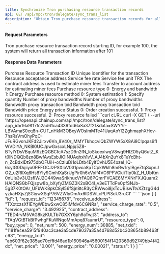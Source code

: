 ```yaml
---
title: Synchronize Tron purchasing resource transaction records
api: GET /api/mpc/tron/delegate/sync_trans_list
description: "Obtain Tron purchase resource transaction records for all wallet specific transaction IDs under the workstation"
---
```


#### Request Parameters
<ParamField query="max_id" type="string" required>
    Tron purchase resource transaction record starting ID, for example 100, the system will return all transaction information after 101
</ParamField>



#### Response Data Parameters
<ResponseField type="object[ ]">
    <Expandable title="object">
        <ResponseField name="id" type="integer">Purchase Resource Transaction ID</ResponseField>
        <ResponseField name="request_id" type="string">Unique identifier for the transaction</ResponseField>
        <ResponseField name="receive_address" type="integer">Resource acceptance address</ResponseField>
        <ResponseField name="service_charge_rate" type="string">Service fee rate</ResponseField>
        <ResponseField name="service_charge" type="string">Service fee unit TRX</ResponseField>
        <ResponseField name="contract_address" type="string">The contract address is used to estimate miner fees</ResponseField>
        <ResponseField name="address_to" type="string">Transfer to account address for estimating miner fees</ResponseField>
        <ResponseField name="resource_type" type="string">Purchase resource type 0: Energy and bandwidth 1: Energy</ResponseField>
        <ResponseField name="buy_type" type="string">Purchase resource method 0: System estimation 1: Specify quantity</ResponseField>
        <ResponseField name="net_num" type="string">Number of proxy bandwidths</ResponseField>
        <ResponseField name="energy_num" type="long">Number of proxy bandwidths</ResponseField>
        <ResponseField name="net_txid" type="long">Bandwidth proxy transaction txid</ResponseField>
        <ResponseField name="energy_txid" type="string">Bandwidth proxy transaction txid</ResponseField>
        <ResponseField name="net_price" type="string">Bandwidth price</ResponseField>
        <ResponseField name="energy_price" type="string">Energy price</ResponseField>
        <ResponseField name="status" type="integer">Status 0: Order creation successful. 1: Proxy resource successful. 2: Proxy resource failed</ResponseField>
    </Expandable>
</ResponseField>



<RequestExample>
    ```curl cURL
    curl -X GET \
    --url 'https://openapi.chainup.com/api/mpc/tron/delegate/sync_trans_list?app_id=16a9f17fc2ad61ca4339fdd6a8a37f21&data=SWYYr-LBVAmaS0eq8n-CUT_nHkM3OBxyWOsImMTe41UaqAoYI2ZghmaphXHov-7hsRsVmOhyPqC-JFuRGvonJKFd2Jirxv6Vn_8V40r_MMYTkhqcviQbZWYW5xX8Ai8CIpqas9fIWVDIYA_NKBl0UCJpwGxscxLNpjq5Z8-BTyIYDsVBquM9zEQGBCfcA7szD9n2fN_loSkoexlwqV8wg9HIZO5yQ6utZ_Kt0lNDQQb8zn8BwfAvsEsbJlOINUAqhxh1vV_AJ4bXn2uYx8TaYcBht-n_ZcBdxIDt975dbOFUiH-oCzIuDi1oLDtb4EylfCvhU5E4ozel_lQ-6cyIG0Dqiiyx0RFFOCJzPSXIoV031pvoa8pTCpkWklh8mRw1rylBgeZtqSxpnJO2_u2RIlXq6Hs8Yly9CmhIXaSrUgPir0h6xVxlf4VC6PFVCkiiTlp0kZ_H_UbKm0nUis3v3U2sflWJ2C449waSrikhuxVrFAQ6PQmrFVCAE6MYXNrFXJQuam2HAIQNSGbFQjspw8b_bXyfyZMGZ3K2oBC4I_v3eETTdPe0pfSNJb-5g37K0tOAr_UFbWK8pkC8yl56fSjn8tcR3yCRWwoi8jxTcUBiswTtvXZtzgG4dyzkaHXjsZjSGiywXSqP76VZWlyOmAx6IDSViLcPLPISdU3ruCI'
    ```
</RequestExample>



<ResponseExample>
    ```json
    [
    {
        "id": 1,
        "request_id": "12345678",
        "receive_address": "TXxtczsXf1EYgWEbwSxwC85iMfdv6CGNRa",
        "service_charge_rate": "0.5",
        "service_charge": "3.492925",
        "contract_address": "TED4rvM5VAG8kzKULTb7GXXY6ph9aTwjt3",
        "address_to": "TAqVGtBTkBfPwhgFKuWNqoMmApq87aumrU",
        "resource_type": 0,
        "buy_type": 0,
        "net_num": 500,
        "energy_num": 30885,
        "net_txid": "1181fe4ea5915f940ac3cae3a5cde79037a35a4d768d52bc308654b89463fc63",
        "energy_txid": "ab603f62e385ad70cfffd46ad1b160946a45600154f1420369d92749bb4f42dc",
        "net_price": "0.001",
        "energy_price": "0.00021",
        "status": 1
    }
    ]
    ```
</ResponseExample>
